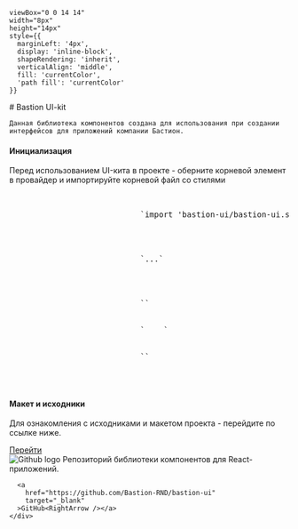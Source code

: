 

    viewBox="0 0 14 14" 
    width="8px" 
    height="14px" 
    style={{ 
      marginLeft: '4px',
      display: 'inline-block',
      shapeRendering: 'inherit',
      verticalAlign: 'middle',
      fill: 'currentColor',
      'path fill': 'currentColor'
    }}
>
  <path d="m11.1 7.35-5.5 5.5a.5.5 0 0 1-.7-.7L10.04 7 4.9 1.85a.5.5 0 1 1 .7-.7l5.5 5.5c.2.2.2.5 0 .7Z" />
</svg>

<Meta title="Bastion UI-kit" />

<div className="sb-container">
  <div className='sb-section-title'>
    # Bastion UI-kit

    Данная библиотека компонентов создана для использования при создании интерфейсов для приложений компании Бастион.
  </div>
  <div className="sb-section">
      <div className="sb-section-item">
      <h4 className="sb-section-item-heading">Инициализация</h4>
      <div data-radix-scroll-area-content="" style={{ minWidth: 'fit-content' }}>
          <p>Перед использованием UI-кита в проекте - оберните корневой элемент в провайдер и импортируйте корневой файл со стилями</p>
           <pre style={{ backgroundColor: 'rgba(0, 0, 0, .85)', padding: '20px' }}>
                        <div style={{ whiteSpace: 'pre' }}>
                            <span>`import 'bastion-ui/bastion-ui.scss';`</span>
                            <br/>
                            <br/>
                            <span>`...`</span>
                            <br/>
                            <br/>
                            <span>`<BastUiProvider>`</span>
                            <br/>
                            <span className="code-contrast">`    <App />`</span>
                            <br/>
                            <span>`</BastUiProvider>`</span>
                        </div>
                    </pre>
      </div>
   </div>
   </div>
    <div className="sb-section">
    <div className="sb-section-item">
      <h4 className="sb-section-item-heading">Макет и исходники</h4>
      <p className="sb-section-item-paragraph">Для ознакомления с исходниками и макетом проекта - перейдите по ссылке ниже.</p>
      <a
        href="https://www.figma.com/design/DgJiIMNyqxCfDfRpnamPCl/Bastion-UI-Kit?node-id=165-20552&t=6b7zQmNr81EZ1sYl-0"
        target="_blank"
      >Перейти<RightArrow /></a>
    </div>
  </div>
</div>

<div className="sb-section sb-socials">
    <div className="sb-section-item">
      <img src={Github} alt="Github logo" className="sb-explore-image"/>
      Репозиторий библиотеки компонентов для React-приложений.

      <a
        href="https://github.com/Bastion-RND/bastion-ui"
        target="_blank"
      >GitHub<RightArrow /></a>
    </div>
</div>

<style>
  {`
  code {
    background-color: inherit !important;
    color: #FFFFB6 !important;
  }

  .code-contrast {
    code {
        color: #A8FF60 !important;
    }
  }

  .sb-container {
    margin-bottom: 48px;
  }

  .sb-section {
    width: 100%;
    display: flex;
    flex-direction: row;
    gap: 20px;
  }

  img {
    object-fit: cover;
  }

  .sb-section-title {
    margin-bottom: 32px;
  }

  .sb-section a:not(h1 a, h2 a, h3 a) {
    font-size: 14px;
  }

  .sb-section-item, .sb-grid-item {
    flex: 1;
    display: flex;
    flex-direction: column;
  }

  .sb-section-item-heading {
    padding-top: 20px !important;
    padding-bottom: 5px !important;
    margin: 0 !important;
  }
  .sb-section-item-paragraph {
    margin: 0;
    padding-bottom: 10px;
  }

  .sb-chevron {
    margin-left: 5px;
  }

  .sb-features-grid {
    display: grid;
    grid-template-columns: repeat(2, 1fr);
    grid-gap: 32px 20px;
  }

  .sb-socials {
    display: grid;
    grid-template-columns: repeat(4, 1fr);
  }

  .sb-socials p {
    margin-bottom: 10px;
  }

  .sb-explore-image {
    max-height: 32px;
    align-self: flex-start;
  }

  .sb-addon {
    width: 100%;
    display: flex;
    align-items: center;
    position: relative;
    background-color: #EEF3F8;
    border-radius: 5px;
    border: 1px solid rgba(0, 0, 0, 0.05);
    background: #EEF3F8;
    height: 180px;
    margin-bottom: 48px;
    overflow: hidden;
  }

  .sb-addon-text {
    padding-left: 48px;
    max-width: 240px;
  }

  .sb-addon-text h4 {
    padding-top: 0px;
  }

  .sb-addon-img {
    position: absolute;
    left: 345px;
    top: 0;
    height: 100%;
    width: 200%;
    overflow: hidden;
  }

  .sb-addon-img img {
    width: 650px;
    transform: rotate(-15deg);
    margin-left: 40px;
    margin-top: -72px;
    box-shadow: 0 0 1px rgba(255, 255, 255, 0);
    backface-visibility: hidden;
  }

  @media screen and (max-width: 800px) {
    .sb-addon-img {
      left: 300px;
    }
  }

  @media screen and (max-width: 600px) {
    .sb-section {
      flex-direction: column;
    }

    .sb-features-grid {
      grid-template-columns: repeat(1, 1fr);
    }

    .sb-socials {
      grid-template-columns: repeat(2, 1fr);
    }

    .sb-addon {
      height: 280px;
      align-items: flex-start;
      padding-top: 32px;
      overflow: hidden;
    }

    .sb-addon-text {
      padding-left: 24px;
    }

    .sb-addon-img {
      right: 0;
      left: 0;
      top: 130px;
      bottom: 0;
      overflow: hidden;
      height: auto;
      width: 124%;
    }

    .sb-addon-img img {
      width: 1200px;
      transform: rotate(-12deg);
      margin-left: 0;
      margin-top: 48px;
      margin-bottom: -40px;
      margin-left: -24px;
    }
  }
  `}
</style>
